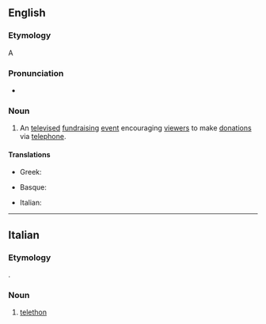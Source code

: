 {{also|téléthon}}
==English==

===Etymology===
A {{blend|telephone|marathon|nocap=1|lang=en}}

===Pronunciation===
* {{a|UK}} {{IPA|/ˈtɛl.əˌθɒn/|lang=en}}

===Noun===
{{en-noun}}

# An [[televise]]d [[fundraising]] [[event]] encouraging [[viewer]]s to make [[donation]]s via [[telephone]].

====Translations====
{{trans-top|television event}}
* Greek: {{t+|el|τηλεμαραθώνιος|m}}
{{trans-mid}}
{{trans-bottom}}

{{checktrans-top}}
* Basque: {{t-check|eu|teletoi}}
{{trans-mid}}
* Italian: {{t-check|it|teletono}}
{{trans-bottom}}

----

==Italian==

===Etymology===
{{bor|it|en|telethon}}.

===Noun===
{{head|it|noun|g=m|invariable}}

# [[#English|telethon]]